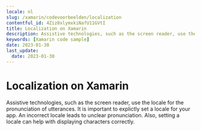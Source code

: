 ```yaml
---
locale: nl
slug: /xamarin/codevoorbeelden/localization
contentful_id: 4Ziz8xlymxkiNafU11GVtI
title: Localization on Xamarin
description: Assistive technologies, such as the screen reader, use the locale for the pronunciation of utterances.
keywords: [Xamarin code sample]
date: 2023-01-30
last_update:
  date: 2023-01-30
---
```


# Localization on Xamarin

Assistive technologies, such as the screen reader, use the locale for the pronunciation of utterances. It is important to explictly set a locale for your app. An incorrect locale leads to unclear pronunciation. Also, setting a locale can help with displaying characters correctly.

<CodeSample id="text-localization" locale="nl" platform="xamarin"/>
